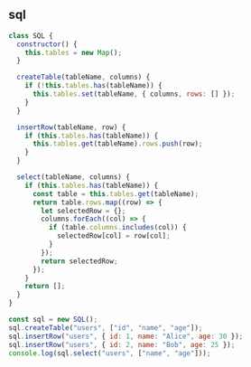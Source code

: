 
## sql

```js
class SQL {
  constructor() {
    this.tables = new Map();
  }

  createTable(tableName, columns) {
    if (!this.tables.has(tableName)) {
      this.tables.set(tableName, { columns, rows: [] });
    }
  }

  insertRow(tableName, row) {
    if (this.tables.has(tableName)) {
      this.tables.get(tableName).rows.push(row);
    }
  }

  select(tableName, columns) {
    if (this.tables.has(tableName)) {
      const table = this.tables.get(tableName);
      return table.rows.map((row) => {
        let selectedRow = {};
        columns.forEach((col) => {
          if (table.columns.includes(col)) {
            selectedRow[col] = row[col];
          }
        });
        return selectedRow;
      });
    }
    return [];
  }
}

const sql = new SQL();
sql.createTable("users", ["id", "name", "age"]);
sql.insertRow("users", { id: 1, name: "Alice", age: 30 });
sql.insertRow("users", { id: 2, name: "Bob", age: 25 });
console.log(sql.select("users", ["name", "age"]));
```
